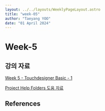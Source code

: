 ```yaml
---
layout: ../../layouts/WeeklyPageLayout.astro
title: "week-05"
author: "Taeyang YOO"
date: "01 April 2024"
---
```


# Week-5

## 강의 자료

[Week 5 - Touchdesigner Basic - 1](https://docs.google.com/presentation/d/1YxSsdtZlVYmizocaTc8b6KoLLaMNFmT42djq7tIRgKk/edit?usp=sharing)

[Project Help Folders 도움 자료 ](https://drive.google.com/drive/folders/1KqIbyWbb3m439Z-gaBUPjv5s8bhOy2UQ)

## References
